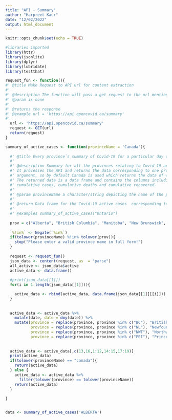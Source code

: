 ```yaml
---
title: "API - Summary"
author: "Harpreet Kaur"
date: "12/02/2022"
output: html_document
---
```


```r
knitr::opts_chunk$set(echo = TRUE)
```

```r
#libraries imported
library(httr)
library(jsonlite)
library(dplyr)
library(lubridate)
library(testthat)
```


```r

request_fun <- function(){
#' @title Make Request to API url for content extraction
#' 
#' @description The function will pass a get request to the url mentioned in the function and help in accessing the json/xml/html content of the web page. If the returned response code is 200 that means everything is good.
#' @param is none
#' 
#' @returns the response 
#' @example url = 'https://api.opencovid.ca/summary'
#' 
  url <- 'https://api.opencovid.ca/summary'
  request <- GET(url)
  return(request)
}

```

```r
summary_of_active_cases <- function(provinceName = 'Canada'){
  
  #' @title Every province`s summary of Covid-19 for a particular day or when the document is created.
  #'
  #' @description Summary for all the provinces relating to Covid-19 active cases, avaccine, cvaccine and dvaccine. Moreover, is discloses the count of people who have recovered and who were tested.
  #' It processes the API and returns the data corresponding to one province which is passed on as the argument. If user passes empty      
  #' argument, so by default Canada is used which returns the data of whole Canada as a  whole.
  #' The returned data is a data frame and contains the columns including the date, province name, active cases, change is active cases,
  #' cumulative cases, cumulative deaths and cumulative recovered.
  #'
  #' @param provinceName a character/string depicting the name of the province
  #'
  #' @return Data frame for the Covid-19 active cases  corresponding to a particular province
  #'
  #' @examples summary_of_active_cases("Ontario")
  
  prov = c("Alberta", "British Columbia", "Manitoba", "New Brunswick", "Newfoundland and Labrador", "Nova Scotia", "Nunavut", "Northwest Territories", "Ontario", "Prince Edward Island", "Quebec", "Saskatchewan", "Yukon", "Canada")
  
  `%!in%` <- Negate(`%in%`) 
  if(tolower(provinceName) %!in% tolower(prov)){
    stop("Please enter a valid province name in full form!")
  }
  
  request <- request_fun()
  json_data <- content(request, as  = "parse")
  all_active <- json_data$active
  active_data <- data.frame()
  
  #print(json_data[[1]])
  for(i in 1:length(json_data[[1]])){

    active_data <- rbind(active_data, data.frame(json_data[[1]][[i]]))
  }
  
  
  active_data <- active_data %>%
    mutate(date, date = dmy(date)) %>%
    mutate(province = replace(province, province %in% c("BC"), "British Columbia"),
           province = replace(province, province %in% c("NL"), "Newfoundland and Labrador"),
           province = replace(province, province %in% c("NWT"), "Northwest Territories"),
           province = replace(province, province %in% c("PEI"), "Prince Edward Island"))
  
  
  active_data <- active_data[,c(13,16,1:12,14:15,17:19)]
  print(active_data)
  if(tolower(provinceName) == "canada"){
    return(active_data)
  } else {
    active_data <- active_data %>%
      filter(tolower(province) == tolower(provinceName))
    return(active_data)
  }
  
}


data <- summary_of_active_cases('ALBERTA')
```










